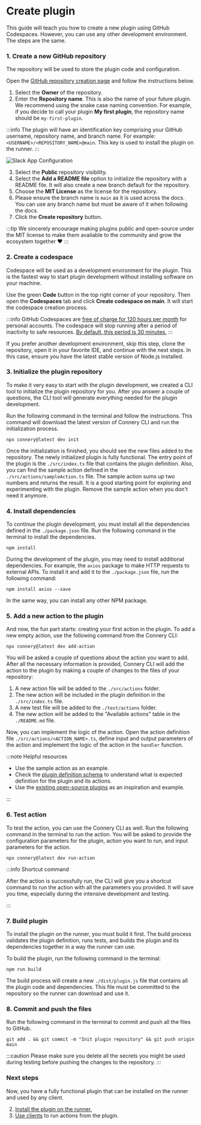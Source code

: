 # Create plugin

This guide will teach you how to create a new plugin using GitHub Codespaces.
However, you can use any other development environment. The steps are the same.

### 1. Create a new GitHub repository

The repository will be used to store the plugin code and configuration.

Open the [GitHub repository creation page](https://github.com/new) and follow the instructions below.

1. Select the **Owner** of the repository.
2. Enter the **Repository name**. This is also the name of your future plugin.
   We recommend using the snake case naming convention.
   For example, if you decide to call your plugin **My first plugin**, the repository name should be `my-first-plugin`.

:::info
The plugin will have an identification key comprising your GitHub username, repository name, and branch name.
For example: `<USERNAME>/<REPOSITORY_NAME>@main`. This key is used to install the plugin on the runner.
:::

![Slack App Configuration](/img/create-plugin/create-repository.png)

3. Select the **Public** repository visibility.
4. Select the **Add a README file** option to initialize the repository with a README file.
   It will also create a new branch default for the repository.
5. Choose the **MIT License** as the license for the repository.
6. Please ensure the branch name is `main` as it is used across the docs.
   You can use any branch name but must be aware of it when following the docs.
7. Click the **Create repository** button.

:::tip
We sincerely encourage making plugins public and open-source under the MIT license
to make them available to the community and grow the ecosystem together :heart:
:::

### 2. Create a codespace

Codespace will be used as a development environment for the plugin.
This is the fastest way to start plugin development without installing software on your machine.

Use the green **Code** button in the top right corner of your repository.
Then open the **Codespaces** tab and click **Create codespace on main**.
It will start the codespace creation process.

:::info
GitHub Codespaces are [free of charge for 120 hours per month](https://docs.github.com/en/billing/managing-billing-for-github-codespaces/about-billing-for-github-codespaces#monthly-included-storage-and-core-hours-for-personal-accounts) for personal accounts.
The codespace will stop running after a period of inactivity to safe resources.
[By default, this period is 30 minutes.](https://docs.github.com/en/codespaces/customizing-your-codespace/setting-your-timeout-period-for-github-codespaces?tool=webui#about-the-idle-timeout)
:::

If you prefer another development environment, skip this
step, clone the repository, open it in your favorite IDE, and continue with
the next steps. In this case, ensure you have the latest stable version of Node.js installed.

### 3. Initialize the plugin repository

To make it very easy to start with the plugin development, we created a CLI tool to initialize the plugin repository for you.
After you answer a couple of questions, the CLI tool will generate everything needed for the plugin development.

Run the following command in the terminal and follow the instructions.
This command will download the latest version of Connery CLI and run the initialization process.

```
npx connery@latest dev init
```

Once the initialization is finished, you should see the new files added to the repository.
The newly initialized plugin is fully functional.
The entry point of the plugin is the `./src/index.ts` file that contains the plugin definition.
Also, you can find the sample action defined in the `./src/actions/sampleAction.ts` file.
The sample action sums up two numbers and returns the result.
It is a good starting point for exploring and experimenting with the plugin.
Remove the sample action when you don't need it anymore.

### 4. Install dependencies

To continue the plugin development, you must install all the dependencies defined in the `./package.json` file.
Run the following command in the terminal to install the dependencies.

```
npm install
```

During the development of the plugin, you may need to install additional dependencies.
For example, the `axios` package to make HTTP requests to external APIs.
To install it and add it to the `./package.json` file, run the following command:

```
npm install axios --save
```

In the same way, you can install any other NPM package.

### 5. Add a new action to the plugin

And now, the fun part starts: creating your first action in the plugin.
To add a new empty action, use the following command from the Connery CLI:

```
npx connery@latest dev add-action
```

You will be asked a couple of questions about the action you want to add.
After all the necessary information is provided, Connery CLI will add the action to the plugin
by making a couple of changes to the files of your repository:

1. A new action file will be added to the `./src/actions` folder.
2. The new action will be included in the plugin definition in the `./src/index.ts` file.
3. A new test file will be added to the `./test/actions` folder.
4. The new action will be added to the "Available actions" table in the `./README.md` file.

Now, you can implement the logic of the action. Open the action definition file `./src/actions/<ACTION_NAME>.ts`,
define input and output parameters of the action and implement the logic of the action in the `handler` function.

:::note Helpful resources

- Use the sample action as an example.
- Check the [plugin definition schema](https://github.com/connery-io/connery/blob/main/packages/lib/src/plugin-definition-validation-utils.ts)
  to understand what is expected definition for the plugin and its actions.
- Use the [existing open-source plugins](/docs/plugins/native) as an inspiration and example.

:::

### 6. Test action

To test the action, you can use the Connery CLI as well.
Run the following command in the terminal to run the action.
You will be asked to provide the configuration parameters for the plugin, action you want to run, and input parameters for the action.

```
npx connery@latest dev run-action
```

:::info Shortcut command

After the action is successfully run, the CLI will give you a shortcut command to run the action with all the parameters you provided.
It will save you time, especially during the intensive development and testing.

:::

### 7. Build plugin

To install the plugin on the runner, you must build it first.
The build process validates the plugin definition, runs tests,
and builds the plugin and its dependencies together in a way the runner can use.

To build the plugin, run the following command in the terminal:

```
npm run build
```

The build process will create a new `./dist/plugin.js` file that contains all the plugin code and dependencies.
This file must be committed to the repository so the runner can download and use it.

### 8. Commit and push the files

Run the following command in the terminal to commit and push all the files to GitHub.

```
git add . && git commit -m "Init plugin repository" && git push origin main
```

:::caution
Please make sure you delete all the secrets you might be used during testing before pushing the changes to the repository.
:::

### Next steps

Now, you have a fully functional plugin that can be installed on the runner and used by any client.

2. [Install the plugin on the runner.](/docs/platform/quick-start/install-plugin-on-the-runner)
3. [Use clients](/docs/platform/quick-start/use-clients-to-call-actions) to run actions from the plugin.
